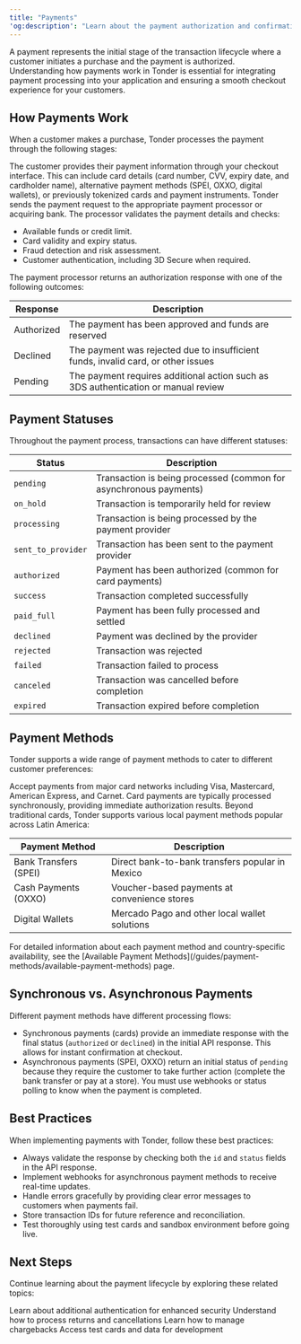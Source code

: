 ```yaml
---
title: "Payments"
'og:description': "Learn about the payment authorization and confirmation process in Tonder, from initial request to successful transaction completion."
---
```


A payment represents the initial stage of the transaction lifecycle where a customer initiates a purchase and the payment is authorized. Understanding how payments work in Tonder is essential for integrating payment processing into your application and ensuring a smooth checkout experience for your customers.

## How Payments Work

When a customer makes a purchase, Tonder processes the payment through the following stages:

<Steps>
<Step title="Payment Initiation">
The customer provides their payment information through your checkout interface. This can include card details (card number, CVV, expiry date, and cardholder name), alternative payment methods (SPEI, OXXO, digital wallets), or previously tokenized cards and payment instruments.
</Step>

<Step title="Payment Authorization">
Tonder sends the payment request to the appropriate payment processor or acquiring bank. The processor validates the payment details and checks:

- Available funds or credit limit.
- Card validity and expiry status.
- Fraud detection and risk assessment.
- Customer authentication, including 3D Secure when required.
</Step>

<Step title="Response Handling">
The payment processor returns an authorization response with one of the following outcomes:

| Response | Description |
|----------|-------------|
| Authorized | The payment has been approved and funds are reserved |
| Declined | The payment was rejected due to insufficient funds, invalid card, or other issues |
| Pending | The payment requires additional action such as 3DS authentication or manual review |
</Step>
</Steps>

## Payment Statuses

Throughout the payment process, transactions can have different statuses:

| Status | Description |
|--------|-------------|
| `pending` | Transaction is being processed (common for asynchronous payments) |
| `on_hold` | Transaction is temporarily held for review |
| `processing` | Transaction is being processed by the payment provider |
| `sent_to_provider` | Transaction has been sent to the payment provider |
| `authorized` | Payment has been authorized (common for card payments) |
| `success` | Transaction completed successfully |
| `paid_full` | Payment has been fully processed and settled |
| `declined` | Payment was declined by the provider |
| `rejected` | Transaction was rejected |
| `failed` | Transaction failed to process |
| `canceled` | Transaction was cancelled before completion |
| `expired` | Transaction expired before completion |

## Payment Methods

Tonder supports a wide range of payment methods to cater to different customer preferences:

<AccordionGroup>
<Accordion title="Card Payments">
Accept payments from major card networks including Visa, Mastercard, American Express, and Carnet. Card payments are typically processed synchronously, providing immediate authorization results.
</Accordion>

<Accordion title="Alternative Payment Methods">
Beyond traditional cards, Tonder supports various local payment methods popular across Latin America:

| Payment Method | Description |
|----------------|-------------|
| Bank Transfers (SPEI) | Direct bank-to-bank transfers popular in Mexico |
| Cash Payments (OXXO) | Voucher-based payments at convenience stores |
| Digital Wallets | Mercado Pago and other local wallet solutions |
</Accordion>
</AccordionGroup>

<Tip>
For detailed information about each payment method and country-specific availability, see the [Available Payment Methods](/guides/payment-methods/available-payment-methods) page.
</Tip>

## Synchronous vs. Asynchronous Payments

Different payment methods have different processing flows:

- Synchronous payments (cards) provide an immediate response with the final status (`authorized` or `declined`) in the initial API response. This allows for instant confirmation at checkout.
- Asynchronous payments (SPEI, OXXO) return an initial status of `pending` because they require the customer to take further action (complete the bank transfer or pay at a store). You must use webhooks or status polling to know when the payment is completed.

## Best Practices

When implementing payments with Tonder, follow these best practices:

-  Always validate the response by checking both the `id` and `status` fields in the API response.
- Implement webhooks for asynchronous payment methods to receive real-time updates.
- Handle errors gracefully by providing clear error messages to customers when payments fail.
- Store transaction IDs for future reference and reconciliation.
- Test thoroughly using test cards and sandbox environment before going live.

## Next Steps

Continue learning about the payment lifecycle by exploring these related topics:

<CardGroup cols={2}>
  <Card title="3D Secure Payments" href="/guides/core-concepts/payment-lifecycle/3ds-payments">
    Learn about additional authentication for enhanced security
  </Card>
  <Card title="Refunds" href="/guides/core-concepts/payment-lifecycle/refunds">
    Understand how to process returns and cancellations
  </Card>
  <Card title="Disputes" href="/guides/core-concepts/payment-lifecycle/disputes">
    Learn how to manage chargebacks
  </Card>
  <Card title="Testing Data" href="/guides/core-concepts/testing-data">
    Access test cards and data for development
  </Card>
</CardGroup>

